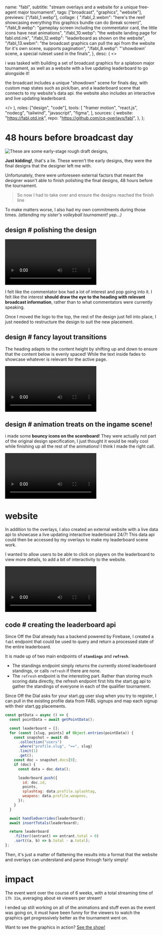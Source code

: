   name: "fabl",
  subtitle:
    "stream overlays and a website for a unique free-agent major tournament",
  tags: ["broadcast", "graphics", "website"],
  previews: ["/fabl_1.webp"],
  collage: {
    "/fabl_2.webm":
      "here's the reel! showcasing everything this graphics bundle can do (break screen)",
    "/fabl_9.webp":
      "gameplay screen including the commentator card, the little icons have neat animations",
    "/fabl_10.webp": "the website landing page for fabl.otd.ink",
    "/fabl_12.webp": "leaderboard as shown on the website",
    "/fabl_13.webm":
      "the broadcast graphics can pull the api from the website for it's own scene, supports pagination",
    "/fabl_8.webp": "'showdown' scene, a special ruleset used in the finals",
  },
  desc: (
    <>
      <p>
        i was tasked with building a set of broadcast graphics for a splatoon
        major tournament, as well as a website with a live updating leaderboard
        to go alongside it!
      </p>
      <p>
        the broadcast includes a unique "showdown" scene for finals day, with
        custom map states such as pick/ban, and a leaderboard scene that
        connects to my website's data api. the website also includes an
        interactive and live updating leaderboard.
      </p>
    </>
  ),
  roles: ["design", "code"],
  tools: [
    "framer motion",
    "react.js",
    "nodecg",
    "tailwind",
    "javascript",
    "figma",
  ],
  sources: {
    website: "https://fabl.otd.ink",
    repo: "https://github.com/cq-overlays/fabl",
  },
};

# 48 hours before broadcast day

![These are some early-stage rough draft designs,](/fabl_3.webp)

**Just kidding!**, that's a lie. These weren't the early designs, they were the final designs that the designer left me with.

Unfortunately, there were unforeseen external factors that meant the designer wasn't able to finish polishing the final designs, 48 hours before the tournament.

> So now I had to take over and ensure the designs reached the finish line

To make matters worse, I also had my own commitments during those times. _(attending my sister's volleyball tournament! yep...)_

<Topic design>

## design # polishing the design

![a before / after of the rosters scene!](/fabl_11.webp|/fabl_6.webm)

I felt like the commentator box had a lot of interest and pop going into it. I felt like the interest **should draw the eye to the heading with relevant broadcast information**, rather than to what commentators were currently speaking.

Once I moved the logo to the top, the rest of the design just fell into place, I just needed to restructure the design to suit the new placement.

## design # fancy layout transitions

The heading adapts to the content height by shifting up and down to ensure that the content below is evenly spaced! While the text inside fades to showcase whatever is relevant for the active page.

![](/fabl_4.webm)

## design # animation treats on the ingame scene!

i made some **bouncy icons on the scoreboard**! They were actually not part of the original design specification, I just thought it would be really cool while finishing up all the rest of the animations! I think I made the right call.

![boing :D](/fabl_5.webm)

</Topic>

# website

In addition to the overlays, I also created an external website with a live data api to showcase a live updating interactive leaderboard 24/7! This data api could then be accessed by my overlays to make my leaderboard scene work.

I wanted to allow users to be able to click on players on the leaderboard to view more details, to add a bit of interactivity to the website.

![selecting a player on the leaderboard shows you how their points were calculated](/fabl_7.webm)

<Topic code>

## code # creating the leaderboard api

Since Off the Dial already has a backend powered by Firebase, I created a `fabl` endpoint that could be used to query and return a processed state of the entire leaderboard.

It is made up of two main endpoints of **`standings`** and **`refresh`**.

- The standings endpoint simply returns the currently stored leaderboard standings, or calls `refresh` if there are none.
- The `refresh` endpoint is the interesting part. Rather than storing much scoring data directly, the refresh endpoint first hits the start.gg api to gather the standings of everyone in each of the qualifier tournament.

Since Off the Dial asks for your start.gg user slug when you try to register, I can pull in the existing profile data from FABL signups and map each signup with their start.gg placements.

```js
const getData = async () => {
  const pointData = await getPointData();

  const leaderboard = [];
  for (const [slug, points] of Object.entries(pointData)) {
    const snapshot = await db
      .collection("users")
      .where("profile.slug", "==", slug)
      .limit(1)
      .get();
    const doc = snapshot.docs[0];
    if (doc) {
      const data = doc.data();

      leaderboard.push({
        id: doc.id,
        points,
        splashtag: data.profile.splashtag,
        weapons: data.profile.weapons,
      });
    }
  }

  await handleOverrides(leaderboard);
  await insertTotals(leaderboard);

  return leaderboard
    .filter((entrant) => entrant.total > 0)
    .sort((a, b) => b.total - a.total);
};
```

Then, it's just a matter of flattening the results into a format that the website and overlays can understand and parse through fairly simply!

</Topic>

# impact

The event went over the course of 6 weeks, with a total streaming time of `17h 31m`, averaging about `40` viewers per stream!

I ended up still working on all of the animations and stuff even as the event was going on, it must have been funny for the viewers to watch the graphics get progressively better as the tournament went on.

Want to see the graphics in action? [See the show!](https://youtu.be/Kz5w3a8Z_tM?t=680)

